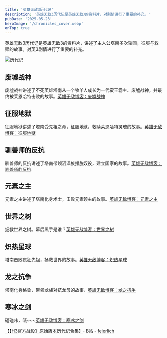 ```yaml
---
title: '英雄无敌3历代记'
description: '英雄无敌3历代记是英雄无敌3的资料片，对剧情进行了重要的补充。'
pubDate: '2025-05-23'
heroImage: '/chronicles_cover.webp'
onTop: true
---
```


英雄无敌3历代记是英雄无敌3的资料片，讲述了主人公塔南多次轮回，征服与救赎的故事。对英3剧情进行了重要的补充。

![历代记](/chronicles.webp)

## 废墟战神

废墟战神讲述了不死英雄塔南从一个牧羊人成长为一代蛮王霸主、废墟战神，并最终被莱恩哈特击败的故事。[英雄无敌博客：废墟战神](/blog/chronicles/wastedland)

## 征服地狱

征服地狱讲述了塔南受先祖之命，征服地狱，救赎莱恩哈特灵魂的故事。[英雄无敌博客：征服地狱](/blog/chronicles/underworld)

## 驯兽师的反抗

驯兽师的反抗讲述了塔南带领沼泽族摆脱奴役，建立国家的故事。[英雄无敌博客：驯兽师的反抗](/blog/chronicles/tree)

## 元素之主

元素之主讲述了塔南化身术士，击败元素领主的故事。[英雄无敌博客：元素之主](/blog/chronicles/element)

## 世界之树

拯救世界之树。幕后黑手是谁？[英雄无敌博客：世界之树](/blog/chronicles/world)

## 炽热星球

塔南击败疯狂先祖，拯救世界的故事。[英雄无敌博客：炽热星球](/blog/chronicles/moon)

## 龙之抗争

塔南化身格鲁，带领龙族对抗龙母的故事。[英雄无敌博客：龙之抗争](/blog/chronicles/dragons)

## 寒冰之剑

碰碰咔，咣~~~[英雄无敌博客：寒冰之剑](/blog/chronicles/sword)


[【【H3官方战役】原始版本历代记合集】](https://www.bilibili.com/video/BV16M4y187fr/?share_source=copy_web&vd_source=276126e6cf709e1eb2f51fd5f67896e1)- B站 - [feierlich](https://space.bilibili.com/28347302)